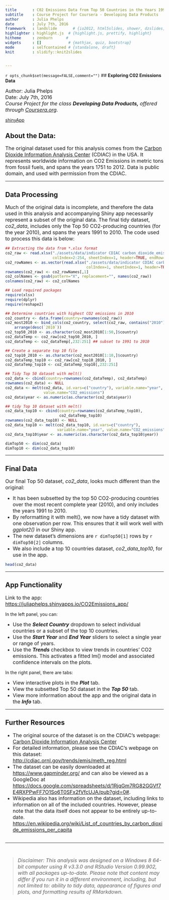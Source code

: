 ```yaml
---
title       : C02 Emissions Data from Top 50 Countries in the Years 1991-2010
subtitle    : Course Project for Coursera - Developing Data Products
author      : Julia Phelps
date        : July 7th, 2016
framework   : landslide       # {io2012, html5slides, shower, dzslides, ...}
highlighter : highlight.js  # {highlight.js, prettify, highlight}
hitheme     : zenburn      # 
widgets     : []            # {mathjax, quiz, bootstrap}
mode        : selfcontained # {standalone, draft}
knit        : slidify::knit2slides


---
```


`r opts_chunk$set(message=FALSE,comment="")`
## **Exploring C02 Emissions Data**

<font size=3>
Author: Julia Phelps<br>
Date:  July 7th, 2016<br>
*Course Project for the class* ***Developing Data Products,*** *offered through [Coursera.org](https://www.coursera.org/).* </font>

[shinyApp]("https://github.com/juliaphelps/CO2Emissions_presentation/blob/gh-pages/app.png")

## About the Data:

<font size=3>The original dataset used for this analysis comes from the [Carbon Dioxide Information Analysis Center](http://cdiac.ornl.gov/) (CDIAC) in the USA. It represents worldwide information on CO2 Emissions in metric tons from fossil fuels, and spans the years 1751 to 2012. Data is public domain, and used with permission from the CDIAC.</font>

---

## Data Processing

<font size=3>Much of the original data is incomplete, and therefore the data used in this analysis and accompanying Shiny app necessarily represent a subset of the original data. The final tidy dataset, *co2_data*, includes only the Top 50 CO2-producing countries (for the year 2010), and spans the years 1991 to 2010. The code used to process this data is below:</font>

```r

## Extracting the data from *.xlsx format
co2_raw <- read.xlsx("./assets/data/indicator CDIAC carbon_dioxide_emissions_per_capita.xlsx", 
                     colIndex=2:254, sheetIndex=1, header=TRUE, endRow=236)
co2_rowNames <- as.vector(read.xlsx("./assets/data/indicator CDIAC carbon_dioxide_emissions_per_capita.xlsx", 
                                    colIndex=1, sheetIndex=1, header=TRUE, endRow=236))
rownames(co2_raw) <- co2_rowNames[,1]
co2_colNames <- gsub(pattern="X", replacement="", names(co2_raw))
colnames(co2_raw) <- co2_colNames

```

```r
## Load required packages
require(xlsx)
require(dplyr)
require(reshape2)

## Determine countries with highest CO2 emissions in 2010
co2_country <- data.frame(country=rownames(co2_raw))
co2_most2010 <- bind_cols(co2_country, select(co2_raw, contains("2010"))) %>%
    arrange(desc(`2010`))
co2_top50_2010 <- as.character(co2_most2010[1:50,]$country)
co2_dataTemp <- co2_raw[co2_top50_2010, ]
co2_dataTemp <- co2_dataTemp[,232:251] ## subset to 1991 to 2010

## Create a separate top 10 file
co2_top10_2010 <- as.character(co2_most2010[1:10,]$country)
co2_dataTemp_top10 <- co2_raw[co2_top10_2010, ]
co2_dataTemp_top10 <- co2_dataTemp_top10[,232:251]

## Tidy Top 50 dataset with melt()
co2_data <- cbind(country=rownames(co2_dataTemp), co2_dataTemp)
rownames(co2_data) <- NULL
co2_data <- melt(co2_data, id.vars=c("country"), variable.name="year", 
                 value.name="CO2_emissions")
co2_data$year <- as.numeric(as.character(co2_data$year))

## tidy Top 10 dataset with melt()
co2_data_top10 <- cbind(country=rownames(co2_dataTemp_top10), 
                        co2_dataTemp_top10)
rownames(co2_data_top10) <- NULL
co2_data_top10 <- melt(co2_data_top10, id.vars=c("country"), 
                       variable.name="year", value.name="CO2_emissions")
co2_data_top10$year <- as.numeric(as.character(co2_data_top10$year))

```

```r
dimTop50 <- dim(co2_data)
dimTop10 <- dim(co2_data_top10)
```


---

## Final Data

<font size=3>Our final Top 50 dataset, *co2_data*, looks much different than the original:</font>

- <font size=3>It has been subsetted by the top 50 CO2-producing countries over the most recent complete year (2010), and only includes the years 1991 to 2010.</font>
- <font size=3>By reformatting it with melt(), we now have a tidy dataset with one observation per row. This ensures that it will work well with *ggplot2()* in our Shiny app.</font>
- <font size=3>The new dataset's dimensions are `r dimTop50[1]` rows by `r dimTop50[2]` columns.</font>
- <font size=3>We also include a top 10 countries dataset, *co2_data_top10*, for use in the app.</font>

```r
head(co2_data)
```

---

## App Functionality

<font size=3>Link to the app:  [https://juliaphelps.shinyapps.io/CO2Emissions_app/](https://juliaphelps.shinyapps.io/CO2Emissions_app/)</font>

In the left panel, you can:

- <font size=3>Use the ***Select Country*** dropdown to select individual countries or a subset of the top 10 countries.</font>
- <font size=3>Use the ***Start Year*** and ***End Year*** sliders to select a single year or range of years.</font>
- <font size=3>Use the ***Trends*** checkbox to view trends in countries' CO2 emissions. This activates a fitted lm() model and associated confidence intervals on the plots.</font>

In the right panel, there are tabs:

- <font size=3>View interactive plots in the ***Plot*** tab.</font>
- <font size=3>View the subsetted Top 50 dataset in the ***Top 50*** tab.</font>
- <font size=3>View more information about the app and the original data in the ***Info*** tab.</font>

---

## Further Resources

- <font size=3>The original source of the dataset is on the CDIAC's webpage: <br>
[Carbon Dioxide Information Analysis Center](http://cdiac.ornl.gov/)</font>
- <font size=3>For detailed information, please see the CDIAC's webpage on this dataset: <br>
[http://cdiac.ornl.gov/trends/emis/meth_reg.html](http://cdiac.ornl.gov/trends/emis/meth_reg.html)
</font>
- <font size=3>The dataset can be easily downloaded at [https://www.gapminder.org/](https://www.gapminder.org/data/) and can also be viewed as a GoogleDoc at [https://docs.google.com/spreadsheets/d/1RjqGm7RG82GGVf7E4RXPPwFF7O1So6T0SFx2fVfcUJA/pub?gid=0#](https://docs.google.com/spreadsheets/d/1RjqGm7RG82GGVf7E4RXPPwFF7O1So6T0SFx2fVfcUJA/pub?gid=0#).</font> 
- <font size=3>Wikipedia also has information on the dataset, including links to information on all of the included countries. However, please note that the data itself does not appear to be entirely up-to-date.<br>
[https://en.wikipedia.org/wiki/List_of_countries_by_carbon_dioxide_emissions_per_capita](https://en.wikipedia.org/wiki/List_of_countries_by_carbon_dioxide_emissions_per_capita)</font>
<br><br>

<hr><br>
<blockquote><font size=3>*Disclaimer:  This analysis was designed on a Windows 8 64-bit computer using R v3.3.0 and RStudio Version 0.99.902, with all packages up-to-date. Please note that content may differ if you run it in a different environment, including, but not limited to:  ability to tidy data, appearance of figures and plots, and formatting results of RMarkdown.*</font></blockquote>

